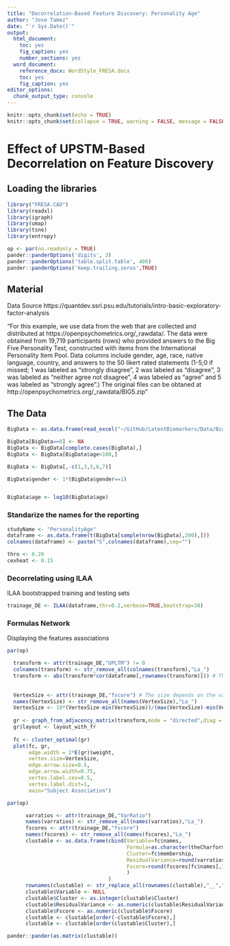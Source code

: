 ```yaml
---
title: "Decorrelation-Based Feature Discovery: Personality Age"
author: "Jose Tamez"
date: "`r Sys.Date()`"
output:
  html_document: 
    toc: yes
    fig_caption: yes
    number_sections: yes
  word_document: 
    reference_docx: WordStyle_FRESA.docx
    toc: yes
    fig_caption: yes
editor_options:
  chunk_output_type: console
---
```


```r
knitr::opts_chunk$set(echo = TRUE)
knitr::opts_chunk$set(collapse = TRUE, warning = FALSE, message = FALSE,comment = "#>")

```


# Effect of UPSTM-Based Decorrelation on Feature Discovery


## Loading the libraries

```r
library("FRESA.CAD")
library(readxl)
library(igraph)
library(umap)
library(tsne)
library(entropy)

op <- par(no.readonly = TRUE)
pander::panderOptions('digits', 3)
pander::panderOptions('table.split.table', 400)
pander::panderOptions('keep.trailing.zeros',TRUE)

```


## Material 

Data Source 
https://quantdev.ssri.psu.edu/tutorials/intro-basic-exploratory-factor-analysis

"For this example, we use data from the web that are collected and distributed at https://openpsychometrics.org/_rawdata/. The data were obtained from 19,719 participants (rows) who provided answers to the Big Five Personality Test, constructed with items from the International Personality Item Pool. Data columns include gender, age, race, native language, country, and answers to the 50 likert rated statements (1-5;0 if missed; 1 was labeled as “strongly disagree”, 2 was labeled as “disagree”, 3 was labeled as “neither agree not disagree”, 4 was labeled as “agree” and 5 was labeled as “strongly agree”.) The original files can be obtaned at http://openpsychometrics.org/_rawdata/BIG5.zip"



## The Data

```r
BigData <- as.data.frame(read_excel("~/GitHub/LatentBiomarkers/Data/BigData.xlsx"))

BigData[BigData==0] <- NA 
BigData <- BigData[complete.cases(BigData),]
BigData <- BigData[BigData$age<100,]

BigData <- BigData[,-c(1,3,5,6,7)]

BigData$gender <- 1*(BigData$gender==1)


BigData$age <- log10(BigData$age)

```

### Standarize the names for the reporting

```r
studyName <- "PersonalityAge"
dataframe <- as.data.frame(t(BigData[sample(nrow(BigData),200),]))
colnames(dataframe) <- paste("S",colnames(dataframe),sep="")

thro <- 0.20
cexheat <- 0.15

```


###  Decorrelating using ILAA

ILAA bootstrapped training and testing sets

```r
trainage_DE <- ILAA(dataframe,thr=0.2,verbose=TRUE,bootstrap=30)

```


### Formulas Network

Displaying the features associations

```r
par(op)

  transform <- attr(trainage_DE,"UPLTM") != 0
  colnames(transform) <- str_remove_all(colnames(transform),"La_")
  transform <- abs(transform*cor(dataframe[,rownames(transform)])) # The weights are proportional to the observed correlation
  
  
  VertexSize <- attr(trainage_DE,"fscore") # The size depends on the variable independence relevance (fscore)
  names(VertexSize) <- str_remove_all(names(VertexSize),"La_")
  VertexSize <- 10*(VertexSize-min(VertexSize))/(max(VertexSize)-min(VertexSize)) # Normalization
  
  gr <- graph_from_adjacency_matrix(transform,mode = "directed",diag = FALSE,weighted=TRUE)
  gr$layout <- layout_with_fr
  
  fc <- cluster_optimal(gr)
  plot(fc, gr,
       edge.width = 2*E(gr)$weight,
       vertex.size=VertexSize,
       edge.arrow.size=0.5,
       edge.arrow.width=0.75,
       vertex.label.cex=0.5,
       vertex.label.dist=1,
       main="Subject Association")

par(op)

      varratios <- attr(trainage_DE,"VarRatio")
      names(varratios) <- str_remove_all(names(varratios),"La_")
      fscores <- attr(trainage_DE,"fscore") 
      names(fscores) <- str_remove_all(names(fscores),"La_")
      clustable <- as.data.frame(cbind(Variable=fc$names,
                                       Formula=as.character(theCharformulas[paste("La_",fc$names,sep="")]),
                                       Cluster=fc$membership,
                                       ResidualVariance=round(varratios[fc$names],3),
                                       Fscore=round(fscores[fc$names],3)
                                       )
                                 )
      rownames(clustable) <- str_replace_all(rownames(clustable),"__","_")
      clustable$Variable <- NULL
      clustable$Cluster <- as.integer(clustable$Cluster)
      clustable$ResidualVariance <- as.numeric(clustable$ResidualVariance)
      clustable$Fscore <- as.numeric(clustable$Fscore)
      clustable <- clustable[order(-clustable$Fscore),]
      clustable <- clustable[order(clustable$Cluster),]

pander::pander(as.matrix(clustable))
```

